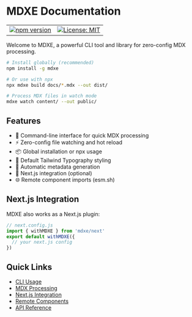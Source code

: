 # MDXE Documentation

<table>
  <tr>
    <td>
      <a href="https://www.npmjs.com/package/mdxe">
        <img src="https://badge.fury.io/js/mdxe.svg" alt="npm version" />
      </a>
    </td>
    <td>
      <a href="https://opensource.org/licenses/MIT">
        <img src="https://img.shields.io/badge/License-MIT-yellow.svg" alt="License: MIT" />
      </a>
    </td>
  </tr>
</table>

Welcome to MDXE, a powerful CLI tool and library for zero-config MDX processing.

```bash
# Install globally (recommended)
npm install -g mdxe

# Or use with npx
npx mdxe build docs/*.mdx --out dist/

# Process MDX files in watch mode
mdxe watch content/ --out public/
```

## Features

- 🚀 Command-line interface for quick MDX processing
- ⚡️ Zero-config file watching and hot reload
- 📦 Global installation or npx usage
- 🎨 Default Tailwind Typography styling
- 🔄 Automatic metadata generation
- 📝 Next.js integration (optional)
- 🌐 Remote component imports (esm.sh)

## Next.js Integration

MDXE also works as a Next.js plugin:

```js
// next.config.js
import { withMDXE } from 'mdxe/next'
export default withMDXE({
  // your next.js config
})
```

## Quick Links

- [CLI Usage](/features/cli-usage)
- [MDX Processing](/features/mdx-processing)
- [Next.js Integration](/features/next-integration)
- [Remote Components](/features/remote-components)
- [API Reference](/api-reference/processor)
